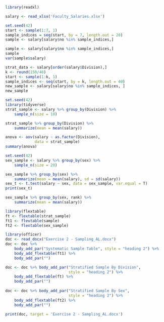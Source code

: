 ```r
library(readxl)

```

```r
salary <- read_xlsx('Faculty_Salaries.xlsx')
```

```r
set.seed(42)
start <- sample(1:7, 1)
sample_indices = seq(start, by = 7, length.out = 20)
sample <- salary[salary$no %in% sample_indices,]
```

```r
sample <- salary[salary$no %in% sample_indices,]
sample
var(sample$salary)
```


```r
strat_data <- salary[order(salary$Division),]
k <- round(150/40)
start <- sample(1:k, 1)
sample_indices <- seq(start, by = k, length.out = 40)
new_sample <- salary[salary$no %in% sample_indices, ]
new_sample
```


```r
set.seed(42)
library(tidyverse)
strat_sample <- salary %>% group_by(Division) %>%
    sample_n(size = 10)

strat_sample %>% group_by(Division) %>%
    summarize(mean = mean(salary))

anova <- aov(salary ~ as.factor(Division),
             data = strat_sample)
summary(anova)
```




```r
set.seed(42)
sex_sample <- salary %>% group_by(sex) %>%
    sample_n(size = 20)

sex_sample %>% group_by(sex) %>%
    summarize(mean = mean(salary), sd = sd(salary))
sex_t <- t.test(salary ~ sex, data = sex_sample, var.equal = T)
print(sex_t)
```


```r
sex_sample %>% group_by(sex, rank) %>%
    summarize(mean = mean(salary))
```

```r
library(flextable)
ft <- flextable(strat_sample)
ft1 <- flextable(sample)
ft2 <- flextable(sex_sample)

library(officer)
doc <- read_docx("Exercise 2 - Sampling_AL.docx") 
doc <- doc %>% 
    body_add_par("Systematic Sample Table", style = "heading 2") %>%
    body_add_flextable(ft1) %>%
    body_add_par("")

doc <- doc %>% body_add_par("Stratified Sample By Division",
                            style = "heading 2") %>%
    body_add_flextable(ft) %>%
    body_add_par("")
    
doc <- doc %>% body_add_par("Stratified Sample By Sex",
                            style = "heading 2") %>%
    body_add_flextable(ft2) %>%
    body_add_par("")

print(doc, target = 'Exercise 2 - Sampling_AL.docx')


```